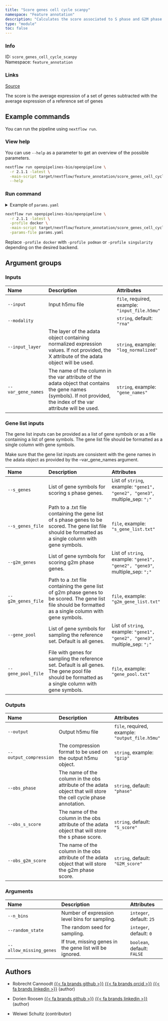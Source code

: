 ```yaml
---
title: "Score genes cell cycle scanpy"
namespace: "Feature annotation"
description: "Calculates the score associated to S phase and G2M phase and annotates the cell cycle phase for each cell, as implemented by scanpy."
type: "module"
toc: false
---
```


::: {.column-margin}

### Info

ID: `score_genes_cell_cycle_scanpy`  
Namespace: `feature_annotation`

### Links
[Source](https://github.com/openpipelines-bio/openpipeline/blob/2.1.1/src/feature_annotation/score_genes_cell_cycle_scanpy/config.vsh.yaml){.btn-action .btn-sm .btn-info .btn role="button"}

:::


The score is the average expression of a set of genes subtracted with the average expression of a reference set of genes

## Example commands

You can run the pipeline using `nextflow run`.

### View help

You can use `--help` as a parameter to get an overview of the possible parameters.

```bash
nextflow run openpipelines-bio/openpipeline \
  -r 2.1.1 -latest \
  -main-script target/nextflow/feature_annotation/score_genes_cell_cycle_scanpy/main.nf \
  --help
```

### Run command

<details>
<summary>Example of `params.yaml`</summary>
```yaml
# Inputs
input: # please fill in - example: "input_file.h5mu"
modality: "rna"
# input_layer: "log_normalized"
# var_gene_names: "gene_names"

# Gene list inputs
# s_genes: ["gene1", "gene2", "gene3"]
# s_genes_file: "s_gene_list.txt"
# g2m_genes: ["gene1", "gene2", "gene3"]
# g2m_genes_file: "g2m_gene_list.txt"
# gene_pool: ["gene1", "gene2", "gene3"]
# gene_pool_file: "gene_pool.txt"

# Outputs
# output: "$id.$key.output.h5mu"
# output_compression: "gzip"
obs_phase: "phase"
obs_s_score: "S_score"
obs_g2m_score: "G2M_score"

# Arguments
n_bins: 25
random_state: 0
allow_missing_genes: false

# Nextflow input-output arguments
publish_dir: # please fill in - example: "output/"
# param_list: "my_params.yaml"
```
</details>

```bash
nextflow run openpipelines-bio/openpipeline \
  -r 2.1.1 -latest \
  -profile docker \
  -main-script target/nextflow/feature_annotation/score_genes_cell_cycle_scanpy/main.nf \
  -params-file params.yaml
```

:::{.callout-note}
Replace `-profile docker` with `-profile podman` or `-profile singularity` depending on the desired backend.
:::

## Argument groups

### Inputs

|Name               |Description                                                                                                                                                           |Attributes                                     |
|:----------|:--------------------------------------------------|:--------------------|
|`--input`          |Input h5mu file                                                                                                                                                       |`file`, required, example: `"input_file.h5mu"` |
|`--modality`       |                                                                                                                                                                      |`string`, default: `"rna"`                     |
|`--input_layer`    |The layer of the adata object containing normalized expression values. If not provided, the X attribute of the adata object will be used.                             |`string`, example: `"log_normalized"`          |
|`--var_gene_names` |The name of the column in the var attribute of the adata object that contains the gene names (symbols). If not provided, the index of the var attribute will be used. |`string`, example: `"gene_names"`              |


### Gene list inputs

The gene list inputs can be provided as a list of gene symbols or as a file containing a list of gene symbols. The gene list file should be formatted as a single column with gene symbols.

Make sure that the gene list inputs are consistent with the gene names in the adata object as provided by the --var_gene_names argument.



|Name               |Description                                                                                                                                                 |Attributes                                                                  |
|:----------|:--------------------------------------------------|:--------------------|
|`--s_genes`        |List of gene symbols for scoring s phase genes.                                                                                                             |List of `string`, example: `"gene1", "gene2", "gene3"`, multiple_sep: `";"` |
|`--s_genes_file`   |Path to a .txt file containing the gene list of s phase genes to be scored.  The gene list file should be formatted as a single column with gene symbols.   |`file`, example: `"s_gene_list.txt"`                                        |
|`--g2m_genes`      |List of gene symbols for scoring g2m phase genes.                                                                                                           |List of `string`, example: `"gene1", "gene2", "gene3"`, multiple_sep: `";"` |
|`--g2m_genes_file` |Path to a .txt file containing the gene list of g2m phase genes to be scored.  The gene list file should be formatted as a single column with gene symbols. |`file`, example: `"g2m_gene_list.txt"`                                      |
|`--gene_pool`      |List of gene symbols for sampling the reference set. Default is all genes.                                                                                  |List of `string`, example: `"gene1", "gene2", "gene3"`, multiple_sep: `";"` |
|`--gene_pool_file` |File with genes for sampling the reference set. Default is all genes.  The gene pool file should be formatted as a single column with gene symbols.         |`file`, example: `"gene_pool.txt"`                                          |


### Outputs

|Name                   |Description                                                                                                      |Attributes                                      |
|:----------|:--------------------------------------------------|:--------------------|
|`--output`             |Output h5mu file                                                                                                 |`file`, required, example: `"output_file.h5mu"` |
|`--output_compression` |The compression format to be used on the output h5mu object.                                                     |`string`, example: `"gzip"`                     |
|`--obs_phase`          |The name of the column in the obs attribute of the adata object that will store the cell cycle phase annotation. |`string`, default: `"phase"`                    |
|`--obs_s_score`        |The name of the column in the obs attribute of the adata object that will store the s phase score.               |`string`, default: `"S_score"`                  |
|`--obs_g2m_score`      |The name of the column in the obs attribute of the adata object that will store the g2m phase score.             |`string`, default: `"G2M_score"`                |


### Arguments

|Name                    |Description                                              |Attributes                  |
|:----------|:--------------------------------------------------|:--------------------|
|`--n_bins`              |Number of expression level bins for sampling.            |`integer`, default: `25`    |
|`--random_state`        |The random seed for sampling.                            |`integer`, default: `0`     |
|`--allow_missing_genes` |If true, missing genes in the gene list will be ignored. |`boolean`, default: `FALSE` |

## Authors


  * Robrecht Cannoodt [{{< fa brands github >}}](https://github.com/rcannood) [{{< fa brands orcid >}}](https://orcid.org/0000-0003-3641-729X) [{{< fa brands linkedin >}}](https://linkedin.com/in/robrechtcannoodt) (author)

  * Dorien Roosen [{{< fa brands github >}}](https://github.com/dorien-er) [{{< fa brands linkedin >}}](https://linkedin.com/in/dorien-roosen) (author)

  * Weiwei Schultz (contributor)

